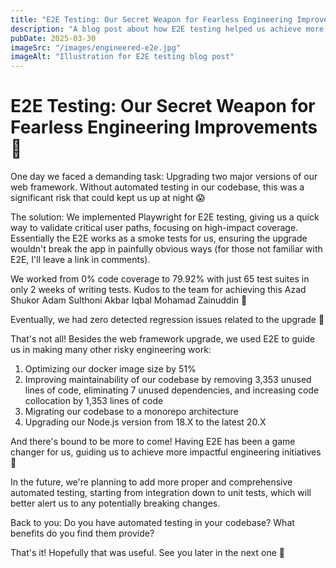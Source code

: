 ```yaml
---
title: "E2E Testing: Our Secret Weapon for Fearless Engineering Improvements"
description: "A blog post about how E2E testing helped us achieve more impactful engineering initiatives."
pubDate: 2025-03-30
imageSrc: "/images/engineered-e2e.jpg"
imageAlt: "Illustration for E2E testing blog post"
---
```



# E2E Testing: Our Secret Weapon for Fearless Engineering Improvements 💪

One day we faced a demanding task: Upgrading two major versions of our web framework. Without automated testing in our codebase, this was a significant risk that could kept us up at night 😱

The solution: We implemented Playwright for E2E testing, giving us a quick way to validate critical user paths, focusing on high-impact coverage. Essentially the E2E works as a smoke tests for us, ensuring the upgrade wouldn't break the app in painfully obvious ways (for those not familiar with E2E, I'll leave a link in comments).

We worked from 0% code coverage to 79.92% with just 65 test suites in only 2 weeks of writing tests. Kudos to the team for achieving this Azad Shukor Adam Sulthoni Akbar Iqbal Mohamad Zainuddin 🤝

Eventually, we had zero detected regression issues related to the upgrade 🎉

That's not all! Besides the web framework upgrade, we used E2E to guide us in making many other risky engineering work:

1.  Optimizing our docker image size by 51%
2.  Improving maintainability of our codebase by removing 3,353 unused lines of code, eliminating 7 unused dependencies, and increasing code collocation by 1,353 lines of code
3.  Migrating our codebase to a monorepo architecture
4.  Upgrading our Node.js version from 18.X to the latest 20.X

And there's bound to be more to come! Having E2E has been a game changer for us, guiding us to achieve more impactful engineering initiatives 🎯

In the future, we're planning to add more proper and comprehensive automated testing, starting from integration down to unit tests, which will better alert us to any potentially breaking changes.

Back to you: Do you have automated testing in your codebase? What benefits do you find them provide?

That's it! Hopefully that was useful. See you later in the next one 👋
